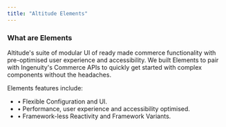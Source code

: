 ```yaml
---
title: "Altitude Elements"
---
```


### What are Elements

Altitude's suite of modular UI of ready made commerce functionality with pre-optimised user experience and accessibility. We built Elements to pair with Ingenuity's Commerce APIs to quickly get started with complex components without the headaches.

Elements features include:

- • Flexible Configuration and UI.
- • Performance, user experience and accessibility optimised.
- • Framework-less Reactivity and Framework Variants.

